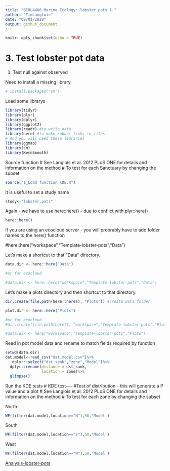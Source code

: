 ```yaml
---
title: "BIOL4408 Marine Ecology: lobster pots 1."
author: "TimLanglois"
date: "09/01/2020"
output: github_document
---
```


```r
knitr::opts_chunk$set(echo = TRUE)
```


# 3. Test lobster pot data

1. Test null against observed


Need to install a missing library
```r
# install.packages("sm")

```


Load some librarys
```r
library(tidyr)
library(plyr)
library(dplyr)
library(ggplot2)
library(readr) #to write data
library(here) #to make robust links to files
# And you will need these libraries
library(ggmap)
library(sm)
library(KernSmooth)

```


Source function
# See Langlois et al. 2012 PLoS ONE for details and information on the method
# To test for each Sanctuary by changing the subset
```r
source("1_Load function KDE.R")
```


It is useful to set a study name
```r
study<-"lobster.pots"
```


Again - we have to use here::here() - due to conflict with plyr::here()
```r
here::here()
```

If you are using an ecocloud server - you will probrably have to add folder names to the here() function 

#here::here("workspace","Template-lobster-pots","Data")

Let's make a shortcut to that "Data" directory.
```r

data.dir <- here::here("Data")

#or for ecocloud

#data.dir <- here::here("workspace","Template-lobster-pots","Data")
```


Let's make a plots directory and then shortcut to that directory.
```r

dir.create(file.path(here::here(), "Plots")) #create Data folder

plot.dir <- here::here("Plots")

#or for ecocloud
#dir.create(file.path(here(), "workspace","Template-lobster-pots","Plots")) #create Data folder

#data.dir <- here("workspace","Template-lobster-pots","Plots")
```



Read in pot model data and rename to match fields required by function
```r
setwd(data.dir)
dat.model<-read_csv("dat.model.csv")%>%
   dplyr::select("dst_sank","zone","Model")%>%
  dplyr::rename(distance = dst_sank,
                location = zone)%>%
  glimpse()


```


Run the KDE tests
# KDE test----
#Test of distribution - this will generate a P value and a plot
# See Langlois et al. 2012 PLoS ONE for details and information on the method
# To test for each zone by changing the subset

North
```r

WF(filter(dat.model,location=="N"),50,'Model')

```


South
```r

WF(filter(dat.model,location=="S"),50,'Model')

```


West
```r

WF(filter(dat.model,location=="W"),50,'Model')

```







[Analysis-lobster-pots](https://github.com/UWA-BIOL4408-Marine-Ecology/Analysis-lobster-pots/blob/master/README.md)



